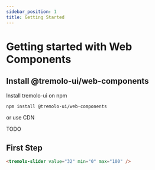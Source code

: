 ```yaml
---
sidebar_position: 1
title: Getting Started
---
```


# Getting started with Web Components

## Install @tremolo-ui/web-components

Install tremolo-ui on npm

```bash npm2yarn
npm install @tremolo-ui/web-components
```

or use CDN

TODO

## First Step

```html
<tremolo-slider value="32" min="0" max="100" />
```
